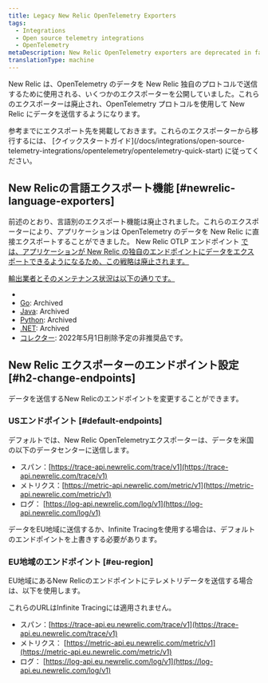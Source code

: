 ```yaml
---
title: Legacy New Relic OpenTelemetry Exporters
tags:
  - Integrations
  - Open source telemetry integrations
  - OpenTelemetry
metaDescription: New Relic OpenTelemetry exporters are deprecated in favor of the OTLP endpoint.
translationType: machine
---
```


New Relic は、OpenTelemetry のデータを New Relic 独自のプロトコルで送信するために使用される、いくつかのエクスポーターを公開していました。これらのエクスポーターは廃止され、OpenTelemetry プロトコルを使用して New Relic にデータを送信するようになります。

<Callout variant="important">
  参考までにエクスポート先を掲載しておきます。これらのエクスポーターから移行するには、 [クイックスタートガイド](/docs/integrations/open-source-telemetry-integrations/opentelemetry/opentelemetry-quick-start) に従ってください。
</Callout>

## New Relicの言語エクスポート機能 [#newrelic-language-exporters]

前述のとおり、言語別のエクスポート機能は廃止されました。これらのエクスポーターにより、アプリケーションは OpenTelemetry のデータを New Relic に直接エクスポートすることができました。 New Relic OTLP エンドポイント [では、アプリケーションが New Relic の独自のエンドポイントにデータをエクスポートできるようになるため、この戦略は廃止されます。](#native-otlp)

[輸出業者とそのメンテナンス状況は以下の通りです。](#native-otlp)

* [](#native-otlp)
* [](#native-otlp)[Go](https://github.com/newrelic/opentelemetry-exporter-go): Archived
* [Java](https://github.com/newrelic/opentelemetry-exporter-java): Archived
* [Python](https://github.com/newrelic/opentelemetry-exporter-python): Archived
* [.NET](https://github.com/newrelic/newrelic-telemetry-sdk-dotnet/tree/main/src/NewRelic.OpenTelemetry): Archived
* [コレクター](https://github.com/open-telemetry/opentelemetry-collector-contrib/tree/main/exporter/newrelicexporter): 2022年5月1日削除予定の非推奨品です。

## New Relic エクスポーターのエンドポイント設定 [#h2-change-endpoints]

データを送信するNew Relicのエンドポイントを変更することができます。

### USエンドポイント [#default-endpoints]

デフォルトでは、New Relic OpenTelemetryエクスポーターは、データを米国の以下のデータセンターに送信します。

* スパン：[https://trace-api.newrelic.com/trace/v1](https://trace-api.newrelic.com/trace/v1)
* メトリクス：[https://metric-api.newrelic.com/metric/v1](https://metric-api.newrelic.com/metric/v1)
* ログ： [https://log-api.newrelic.com/log/v1](https://log-api.newrelic.com/log/v1)

データをEU地域に送信するか、Infinite Tracingを使用する場合は、デフォルトのエンドポイントを上書きする必要があります。

### EU地域のエンドポイント [#eu-region]

EU地域にあるNew Relicのエンドポイントにテレメトリデータを送信する場合は、以下を使用します。

<Callout variant="tip">
  これらのURLはInfinite Tracingには適用されません。
</Callout>

* スパン：[https://trace-api.eu.newrelic.com/trace/v1](https://trace-api.eu.newrelic.com/trace/v1)
* メトリクス： [https://metric-api.eu.newrelic.com/metric/v1](https://metric-api.eu.newrelic.com/metric/v1)
* ログ： [https://log-api.eu.newrelic.com/log/v1](https://log-api.eu.newrelic.com/log/v1)